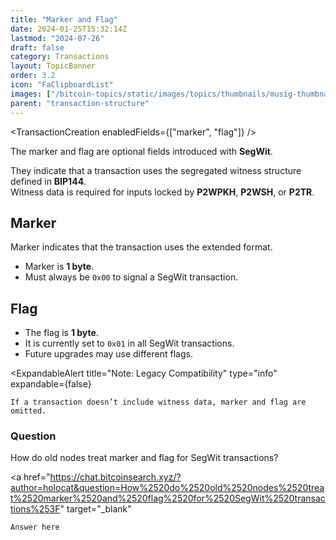 ```yaml
---
title: "Marker and Flag"
date: 2024-01-25T15:32:14Z
lastmod: "2024-07-26"
draft: false
category: Transactions
layout: TopicBanner
order: 3.2
icon: "FaClipboardList"
images: ["/bitcoin-topics/static/images/topics/thumbnails/musig-thumbnail.webp"]
parent: "transaction-structure"
---
```


<TransactionCreation enabledFields={["marker", "flag"]} />

The marker and flag are optional fields introduced with **SegWit**.

They indicate that a transaction uses the segregated witness structure defined in **BIP144**.  
Witness data is required for inputs locked by **P2WPKH**, **P2WSH**, or **P2TR**.

## Marker

Marker indicates that the transaction uses the extended format.

-   Marker is **1 byte**.
-   Must always be `0x00` to signal a SegWit transaction.

## Flag

-   The flag is **1 byte**.
-   It is currently set to `0x01` in all SegWit transactions.
-   Future upgrades may use different flags.

<ExpandableAlert
    title="Note: Legacy Compatibility"
    type="info"
    expandable={false}
>
    If a transaction doesn’t include witness data, marker and flag are omitted.
</ExpandableAlert>

### Question

How do old nodes treat marker and flag for SegWit transactions?

<a
    href="https://chat.bitcoinsearch.xyz/?author=holocat&question=How%2520do%2520old%2520nodes%2520treat%2520marker%2520and%2520flag%2520for%2520SegWit%2520transactions%253F"
    target="_blank"
>
    Answer here
</a>
